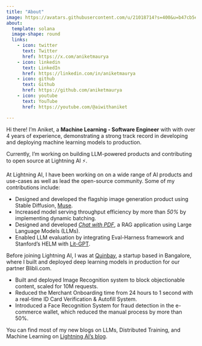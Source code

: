```yaml
---
title: "About"
image: https://avatars.githubusercontent.com/u/21018714?s=400&u=b47cb5eb401714a0e38aa8d32ec7031e5c30e346&v=4
about:
  template: solana
  image-shape: round
  links:
    - icon: twitter
      text: Twitter
      href: https://x.com/aniketmaurya
    - icon: linkedin
      text: LinkedIn
      href: https://linkedin.com/in/aniketmaurya
    - icon: github
      text: Github
      href: https://github.com/aniketmaurya
    - icon: youtube
      text: YouTube
      href: https://youtube.com/@aiwithaniket

---
```

Hi there! I'm Aniket, a **Machine Learning - Software Engineer** with with over 4 years of experience, demonstrating a strong track record in developing and deploying machine learning models to production.

Currently, I'm working on building LLM-powered products and contributing to open source at Lightning AI ⚡️.


At Lightning AI, I have been working on on a wide range of AI products and use-cases as well as lead the open-source community.
Some of my contributions include:

* Designed and developed the flagship image generation product using Stable Diffusion, [Muse](https://lightning.ai/pages/community/tutorial/deploy-diffusion-models/).
* Increased model serving throughput efficiency by more than *50%* by implementing dynamic batching.
* Designed and developed *[Chat with PDF](https://lightning.ai/lightning-ai/studios/document-chat-assistant-using-rag)*, a RAG application using Large Language Models (LLMs).
* Enabled LLM evaluation by integrating Eval-Harness framework and Stanford's HELM with [Lit-GPT](https://github.com/Lightning-AI/lit-gpt).


Before joining Lightning AI, I was at [Quinbay](https://www.linkedin.com/company/quinbay/), a startup based in Bangalore, where I built and deployed deep learning models in production for our partner Blibli.com.

* Built and deployed Image Recognition system to block objectionable content, scaled for 10M requests.
* Reduced the Merchant Onboarding time from 24 hours to 1 second with a real-time ID Card Verification & Autofill System.
* Introduced a Face Recognition System for fraud detection in the e-commerce wallet, which reduced the manual process by more than 50%.


You can find most of my new blogs on LLMs, Distributed Training, and Machine Learning on [Lightning AI's blog](https://lightning.ai/pages/author/aniket-maurya/).
